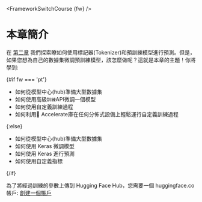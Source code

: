 <FrameworkSwitchCourse {fw} />

# 本章簡介

<CourseFloatingBanner
    chapter={3}
    classNames="absolute z-10 right-0 top-0"
/>

在 [第二章](/course/chapter2) 我們探索瞭如何使用標記器(Tokenizer)和預訓練模型進行預測。但是，如果您想為自己的數據集微調預訓練模型，該怎麼做呢？這就是本章的主題！你將學到:

{#if fw === 'pt'}
* 如何從模型中心(hub)準備大型數據集
* 如何使用高級`訓練`API微調一個模型
* 如何使用自定義訓練過程
* 如何利用🤗 Accelerate庫在任何分佈式設備上輕鬆運行自定義訓練過程

{:else}
* 如何從模型中心(hub)準備大型數據集
* 如何使用 Keras 微調模型
* 如何使用 Keras 進行預測
* 如何使用自定義指標

{/if}

為了將經過訓練的參數上傳到 Hugging Face Hub，您需要一個 huggingface.co 帳戶: [創建一個賬戶](https://huggingface.co/join)